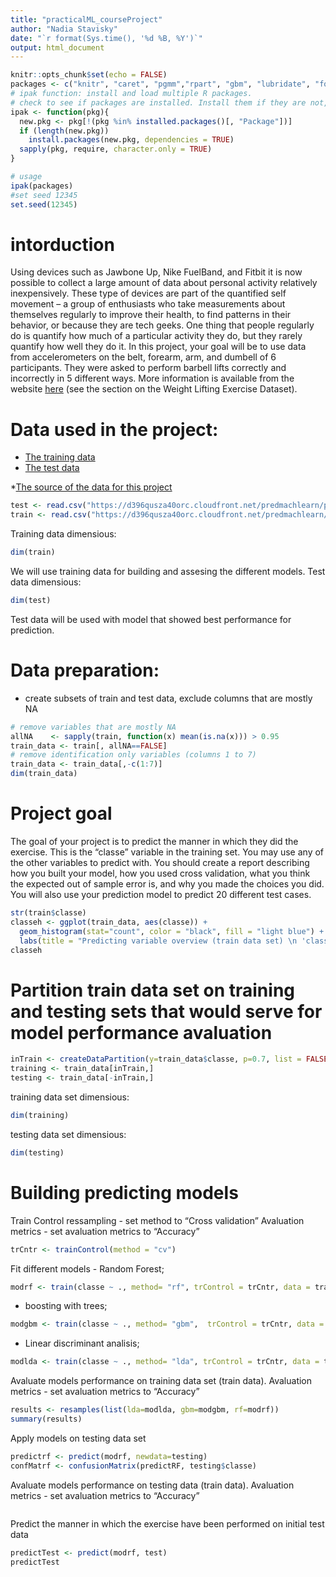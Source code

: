 ```yaml
---
title: "practicalML_courseProject"
author: "Nadia Stavisky"
date: "`r format(Sys.time(), '%d %B, %Y')`"
output: html_document
---
```


```r
knitr::opts_chunk$set(echo = FALSE)
packages <- c("knitr", "caret", "pgmm","rpart", "gbm", "lubridate", "forecast", "e1071", "ggplot2")
# ipak function: install and load multiple R packages.
# check to see if packages are installed. Install them if they are not, then load them into the R session.
ipak <- function(pkg){
  new.pkg <- pkg[!(pkg %in% installed.packages()[, "Package"])]
  if (length(new.pkg)) 
    install.packages(new.pkg, dependencies = TRUE)
  sapply(pkg, require, character.only = TRUE)
}

# usage
ipak(packages)
#set seed 12345
set.seed(12345)
```
# intorduction
Using devices such as Jawbone Up, Nike FuelBand, and Fitbit it is now possible to collect a large amount of data about personal activity relatively inexpensively. These type of devices are part of the quantified self movement – a group of enthusiasts who take measurements about themselves regularly to improve their health, to find patterns in their behavior, or because they are tech geeks. One thing that people regularly do is quantify how much of a particular activity they do, but they rarely quantify how well they do it. In this project, your goal will be to use data from accelerometers on the belt, forearm, arm, and dumbell of 6 participants. They were asked to perform barbell lifts correctly and incorrectly in 5 different ways. More information is available from the website [here](http://web.archive.org/web/20161224072740/http:/groupware.les.inf.puc-rio.br/har) (see the section on the Weight Lifting Exercise Dataset).

# Data used in the project:
- [The training data](https://d396qusza40orc.cloudfront.net/predmachlearn/pml-training.csv) 
- [The test data](https://d396qusza40orc.cloudfront.net/predmachlearn/pml-testing.csv)

*[The source of the data for this project](http://web.archive.org/web/20161224072740/http:/groupware.les.inf.puc-rio.br/har)

```r
test <- read.csv("https://d396qusza40orc.cloudfront.net/predmachlearn/pml-testing.csv")
train <- read.csv("https://d396qusza40orc.cloudfront.net/predmachlearn/pml-training.csv")
```
Training data dimensious:
```r
dim(train)
```
We will use training data for building and assesing the different models.
Test data dimensious:
```r
dim(test)
```
Test data will be used with model that showed best performance for prediction.

# Data preparation:
- create subsets of train and test data, exclude columns that are mostly NA
```r
# remove variables that are mostly NA
allNA    <- sapply(train, function(x) mean(is.na(x))) > 0.95
train_data <- train[, allNA==FALSE]
# remove identification only variables (columns 1 to 7)
train_data <- train_data[,-c(1:7)]
dim(train_data)
```


# Project goal
The goal of your project is to predict the manner in which they did the exercise. This is the "classe" variable in the training set. You may use any of the other variables to predict with. You should create a report describing how you built your model, how you used cross validation, what you think the expected out of sample error is, and why you made the choices you did. You will also use your prediction model to predict 20 different test cases.

```r
str(train$classe)
classeh <- ggplot(train_data, aes(classe)) +
  geom_histogram(stat="count", color = "black", fill = "light blue") + 
  labs(title = "Predicting variable overview (train data set) \n 'classe' variable - is the exercise performnce manner type")
classeh
```

# Partition train data set on training and testing sets that would serve for model performance avaluation

```r
inTrain <- createDataPartition(y=train_data$classe, p=0.7, list = FALSE)
training <- train_data[inTrain,]
testing <- train_data[-inTrain,]
```

training data set dimensious:
```r
dim(training)
```
testing data set dimensious:
```r
dim(testing)
```

# Building predicting models
Train Control ressampling - set method to "Cross validation"
Avaluation metrics - set avaluation metrics to "Accuracy"
```r
trCntr <- trainControl(method = "cv")
```

Fit different models 
- Random Forest;
```r
modrf <- train(classe ~ ., method= "rf", trControl = trCntr, data = training)
```
- boosting with trees;
```r
modgbm <- train(classe ~ ., method= "gbm",  trControl = trCntr, data = training, verbose=FALSE)
```
- Linear discriminant analisis;
```r
modlda <- train(classe ~ ., method= "lda", trControl = trCntr, data = training)
```
Avaluate models performance on training data set (train data).
Avaluation metrics - set avaluation metrics to "Accuracy"
```r
results <- resamples(list(lda=modlda, gbm=modgbm, rf=modrf))
summary(results)
```
Apply models on testing data set
```r
predictrf <- predict(modrf, newdata=testing)
confMatrf <- confusionMatrix(predictRF, testing$classe)
```
Avaluate models performance on testing data (train data).
Avaluation metrics - set avaluation metrics to "Accuracy"
```r

```
Predict the manner in which the exercise have been performed on initial test data
```r
predictTest <- predict(modrf, test)
predictTest
```
